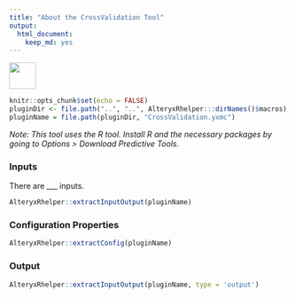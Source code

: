 ```yaml
---
title: "About the CrossValidation Tool"
output: 
  html_document: 
    keep_md: yes
---
```


<img src="../../CrossValidationIcon.png" width=48 height=48 />

```r
knitr::opts_chunk$set(echo = FALSE)
pluginDir <- file.path("..", "..", AlteryxRhelper:::dirNames()$macros)
pluginName = file.path(pluginDir, "CrossValidation.yxmc")
```

<!-- Insert description of plugin -->

_Note: This tool uses the R tool. Install R and the necessary packages by going to Options > Download Predictive Tools._

### Inputs

There are ___ inputs.

```r
AlteryxRhelper::extractInputOutput(pluginName)
```

### Configuration Properties

```r
AlteryxRhelper::extractConfig(pluginName)
```

### Output

```r
AlteryxRhelper::extractInputOutput(pluginName, type = 'output')
```